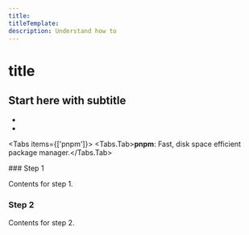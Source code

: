 ```yaml
---
title: 
titleTemplate: 
description: Understand how to 
---
```


# title

## Start here with subtitle


<Callout type="info" emoji="ℹ️">
</Callout>

<Callout type="warning" emoji="⚠️">
</Callout>

<Callout type="info" emoji="ℹ️">
  <div></div>
  <div>
    <ul className="list-disc pl-9">
      <li></li>
      <li></li>
    </ul>
  </div>
</Callout>

<Tabs items={['pnpm']}>
  <Tabs.Tab>**pnpm**: Fast, disk space efficient package manager.</Tabs.Tab>
</Tabs>

<Steps>
### Step 1
 
Contents for step 1.
 
### Step 2
 
Contents for step 2.
</Steps>

<Comments />